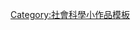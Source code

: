 {{asbox
| image     = BDSM logo.svg
| pix       = 30
| subject   = 
| qualifier = 與[[BDSM]]相關
| category  = BDSM小作品
| tempsort  =  
| name      = Template:BDSM-stub
}}<noinclude>
[[Category:社會科學小作品模板]]
</noinclude>